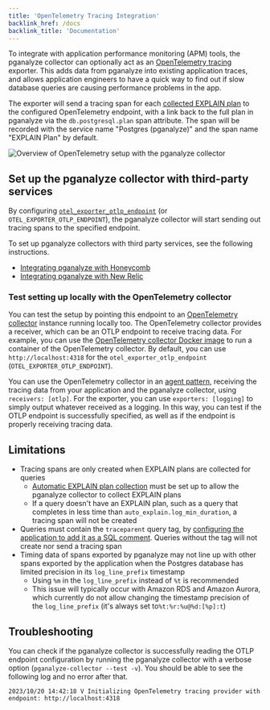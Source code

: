 ```yaml
---
title: 'OpenTelemetry Tracing Integration'
backlink_href: /docs
backlink_title: 'Documentation'
---
```


To integrate with application performance monitoring (APM) tools, the pganalyze
collector can optionally act as an [OpenTelemetry tracing](https://opentelemetry.io/docs/concepts/signals/traces/)
exporter.
This adds data from pganalyze into existing application traces, and allows
application engineers to have a quick way to find out if slow database queries
are causing performance problems in the app.

The exporter will send a tracing span for each [collected EXPLAIN plan](/docs/explain/setup)
to the configured OpenTelemetry endpoint, with a link back to the full plan in
pganalyze via the `db.postgresql.plan` span attribute.
The span will be recorded with the service name "Postgres (pganalyze)" and the
span name "EXPLAIN Plan" by default.

![Overview of OpenTelemetry setup with the pganalyze collector](otel-overview.svg)

## Set up the pganalyze collector with third-party services

By configuring [`otel_exporter_otlp_endpoint`](/docs/collector/settings#opentelemetry-exporter-settings)
(or `OTEL_EXPORTER_OTLP_ENDPOINT`), the pganalyze collector will start sending
out tracing spans to the specified endpoint.

To set up pganalyze collectors with third party services, see the following
instructions.

* [Integrating pganalyze with Honeycomb](/docs/opentelemetry/honeycomb)
* [Integrating pganalyze with New Relic](/docs/opentelemetry/newrelic)

### Test setting up locally with the OpenTelemetry collector

You can test the setup by pointing this endpoint to an [OpenTelemetry collector](https://opentelemetry.io/docs/collector/)
instance running locally too. The OpenTelemetry collector provides a receiver,
which can be an OTLP endpoint to receive tracing data.
For example, you can use the [OpenTelemetry collector Docker image](https://hub.docker.com/r/otel/opentelemetry-collector-contrib)
to run a container of the OpenTelemetry collector. By default, you can use
`http://localhost:4318` for the `otel_exporter_otlp_endpoint`
(`OTEL_EXPORTER_OTLP_ENDPOINT`).

You can use the OpenTelemetry collector in an [agent pattern](https://opentelemetry.io/docs/collector/deployment/agent/),
receiving the tracing data from your application and the pganalyze collector,
using `receivers: [otlp]`.
For the exporter, you can use `exporters: [logging]` to simply output whatever
received as a logging. In this way, you can test if the OTLP endpoint is
successfully specified, as well as if the endpoint is properly receiving tracing
data.

## Limitations

* Tracing spans are only created when EXPLAIN plans are collected for queries
  * [Automatic EXPLAIN plan collection](/docs/explain/setup) must be set up to
    allow the pganalyze collector to collect EXPLAIN plans
  * If a query doesn't have an EXPLAIN plan, such as a query that completes in
    less time than `auto_explain.log_min_duration`, a tracing span will not be
    created
* Queries must contain the `traceparent` query tag, by
  [configuring the application to add it as a SQL comment](/docs/opentelemetry/traceparent).
  Queries without the tag will not create nor send a tracing span
* Timing data of spans exported by pganalyze may not line up with other spans
  exported by the application when the Postgres database has limited precision
  in its `log_line_prefix` timestamp
    * Using `%m` in the `log_line_prefix` instead of `%t` is recommended
    * This issue will typically occur with Amazon RDS and Amazon Aurora, which
      currently do not allow changing the timestamp precision of the
      `log_line_prefix` (it's always set to`%t:%r:%u@%d:[%p]:t`)

## Troubleshooting

You can check if the pganalyze collector is successfully reading the OTLP
endpoint configuration by running the pganalyze collector with a verbose option
(`pganalyze-collector --test -v`).
You should be able to see the following log and no error after that.

```
2023/10/20 14:42:18 V Initializing OpenTelemetry tracing provider with endpoint: http://localhost:4318
```
